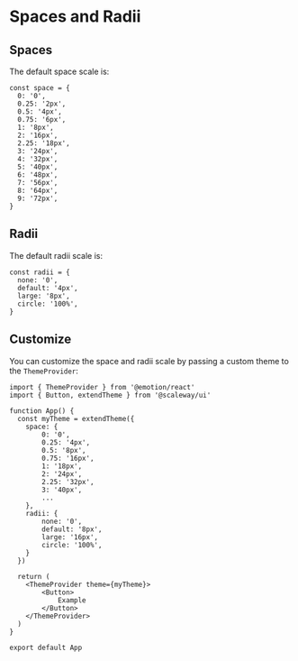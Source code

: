 
<Meta title="Customization/Spaces and Radii"/>

# Spaces and Radii

## Spaces

The default space scale is:

```tsx
const space = {
  0: '0',
  0.25: '2px',
  0.5: '4px',
  0.75: '6px',
  1: '8px',
  2: '16px',
  2.25: '18px',
  3: '24px',
  4: '32px',
  5: '40px',
  6: '48px',
  7: '56px',
  8: '64px',
  9: '72px',
}
```

## Radii

The default radii scale is:

```tsx
const radii = {
  none: '0',
  default: '4px',
  large: '8px',
  circle: '100%',
}
```

## Customize

You can customize the space and radii scale by passing a custom theme to the `ThemeProvider`:

```tsx
import { ThemeProvider } from '@emotion/react'
import { Button, extendTheme } from '@scaleway/ui'

function App() {
  const myTheme = extendTheme({
    space: {
        0: '0',
        0.25: '4px',
        0.5: '8px',
        0.75: '16px',
        1: '18px',
        2: '24px',
        2.25: '32px',
        3: '40px',
        ...
    },
    radii: {
        none: '0',
        default: '8px',
        large: '16px',
        circle: '100%',
    }
  })

  return (
    <ThemeProvider theme={myTheme}>
        <Button>
            Example
        </Button>
    </ThemeProvider>
  )
}

export default App
```
